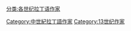 [[Category:中世紀拉丁語作家|Category:中世紀拉丁語作家]]
[[分类:各世纪拉丁语作家|分类:各世纪拉丁语作家]]
[[Category:13世纪作家|Category:13世纪作家]]